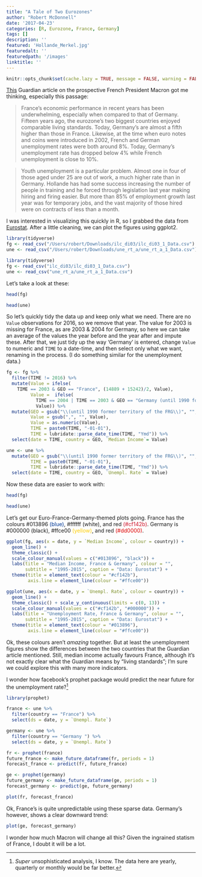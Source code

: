 ```yaml
---
title: "A Tale of Two Eurozones"
author: "Robert McDonnell"
date: '2017-04-23'
categories: [R, Eurozone, France, Germany]
tags: []
description: ''
featured: 'Hollande_Merkel.jpg'
featuredalt: ''
featuredpath: '/images'
linktitle: ''
--- 
```

```r
knitr::opts_chunk$set(cache.lazy = TRUE, message = FALSE, warning = FALSE, eval = F)
```
[This](https://www.theguardian.com/business/2017/apr/30/emmanuel-macron-france-economic-riddle) Guardian article on the prospective French President Macron got me thinking, especially this passage:   

> France’s economic performance in recent years has been underwhelming, especially when compared to that of Germany. Fifteen years ago, the eurozone’s two biggest countries enjoyed comparable living standards. Today, Germany’s are almost a fifth higher than those in France. Likewise, at the time when euro notes and coins were introduced in 2002, French and German unemployment rates were both around 8%. Today, Germany’s unemployment rate has dropped below 4% while French unemployment is close to 10%.

> Youth unemployment is a particular problem. Almost one in four of those aged under 25 are out of work, a much higher rate than in Germany. Hollande has had some success increasing the number of people in training and he forced through legislation last year making hiring and firing easier. But more than 85% of employment growth last year was for temporary jobs, and the vast majority of those hired were on contracts of less than a month.

I was interested in visualizing this quickly in R, so I grabbed the data from [Eurostat](http://ec.europa.eu/eurostat/data/database). After a little cleaning, we can plot the figures using ggplot2.   

```r
library(tidyverse)
fg <- read_csv("/Users/robert/Downloads/ilc_di03/ilc_di03_1_Data.csv")
une <- read_csv("/Users/robert/Downloads/une_rt_a/une_rt_a_1_Data.csv")
```
```r
library(tidyverse)
fg <- read_csv("ilc_di03/ilc_di03_1_Data.csv")
une <- read_csv("une_rt_a/une_rt_a_1_Data.csv")
```

Let's take a look at these:  
```r
head(fg)
```

```r
head(une)
```

So let's quickly tidy the data up and keep only what we need. There are no `Value` observations for 2016, so we remove that year. The value for 2003 is missing for France, as are 2003 & 2004 for Germany, so here we can take an average of the values the year before and the year after and impute these. After that, we just tidy up the way 'Germany' is entered, change `Value` to numeric and `TIME` to a date-time, and then select only what we want, renaming in the process. (I do something similar for the unemployment data.)

```r
fg <- fg %>% 
  filter(TIME != 2016) %>% 
  mutate(Value = ifelse(
    TIME == 2003 & GEO == "France", (14889 + 15242)/2, Value), 
         Value =  ifelse(
           TIME == 2004 | TIME == 2003 & GEO == "Germany (until 1990 former territory of the FRG)", (15758 + 16393)/2, 
           Value)) %>% 
  mutate(GEO = gsub("\\(until 1990 former territory of the FRG\\)", "", GEO),
         Value = gsub(",", "", Value),
         Value = as.numeric(Value),
         TIME = paste0(TIME, "-01-01"),
         TIME = lubridate::parse_date_time(TIME, "Ymd")) %>% 
  select(date = TIME, country = GEO, `Median Income`= Value)

```
```r
une <- une %>% 
  mutate(GEO = gsub("\\(until 1990 former territory of the FRG\\)", "", GEO),
         TIME = paste0(TIME, "-01-01"),
         TIME = lubridate::parse_date_time(TIME, "Ymd")) %>% 
  select(date = TIME, country = GEO, `Unempl. Rate` = Value)
```

Now these data are easier to work with:
```r
head(fg)
```
```r
head(une)
```


Let's get our Euro-France-Germany-themed plots going. France has the colours #013896 <bdi style="color:#013896">(blue)</bdi>, #ffffff (white), and red <bdi style="color:#cf142b">(#cf142b)</bdi>. Germany is #000000 (black), #ffce00 <bdi style="color:#ffce00">(yellow)</bdi>, and red <bdi style="color:#dd0000">(#dd0000)</bdi>.  

```r
ggplot(fg, aes(x = date, y = `Median Income`, colour = country)) +
  geom_line() +
  theme_classic() + 
  scale_colour_manual(values = c("#013896", "black")) +
  labs(title = "Median Income, France & Germany", colour = "",
       subtitle = "1995-2015", caption = "Data: Eurostat") +
  theme(title = element_text(colour = "#cf142b"), 
        axis.line = element_line(colour = "#ffce00"))
```
  

```r
ggplot(une, aes(x = date, y = `Unempl. Rate`, colour = country)) +
  geom_line() +
  theme_classic() + scale_y_continuous(limits = c(0, 13)) +
  scale_colour_manual(values = c("#cf142b", "#000000")) +
  labs(title = "Unemployment Rate, France & Germany", colour = "",
       subtitle = "1995-2015", caption = "Data: Eurostat") +
  theme(title = element_text(colour = "#013896"), 
        axis.line = element_line(colour = "#ffce00"))
```

Ok, these colours aren't *amazing* together. But at least the unemployment figures show the differences between the two countries that the Guardian article mentioned. Still, median income actually favours France, although it's not exactly clear what the Guardian means by "living standards"; I'm sure we could explore this with many more indicators. 

I wonder how facebook's prophet package would predict the near future for the unemployment rate?^[*Super* unsophisticated analysis, I know. The data here are yearly, quarterly or monthly would be far better.]

```r
library(prophet)

france <- une %>% 
  filter(country == "France") %>% 
  select(ds = date, y = `Unempl. Rate`)

germany <- une %>% 
  filter(country == "Germany ") %>% 
  select(ds = date, y = `Unempl. Rate`)

fr <- prophet(france)
future_france <- make_future_dataframe(fr, periods = 1)
forecast_france <- predict(fr, future_france)

ge <- prophet(germany)
future_germany <- make_future_dataframe(ge, periods = 1)
forecast_germany <- predict(ge, future_germany)
```


```r
plot(fr, forecast_france)
``` 

Ok, France's is quite unpredictable using these sparse data. Germany's however, shows a clear downward trend:  

```r
plot(ge, forecast_germany)
```

I wonder how much Macron will change all this? Given the ingrained statism of France, I doubt it will be a lot.
